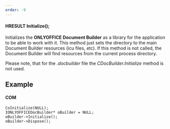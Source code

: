 ```yaml
---
order: -9
---
```

#### HRESULT Initialize();

Initializes the **ONLYOFFICE Document Builder** as a library for the application to be able to work with it. This method just sets the directory to the main Document Builder resources (icu files, etc). If this method is not called, the Document Builder will find resources from the current process directory.

Please note, that for the *.docbuilder* file the *CDocBuilder.Initialize* method is not used.

## Example

#### COM

```
CoInitialize(NULL);
IONLYOFFICEDocBuilder* oBuilder = NULL;
oBuilder->Initialize();
oBuilder->Dispose();
```

